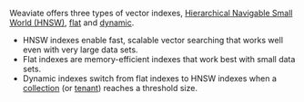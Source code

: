 Weaviate offers three types of vector indexes, [Hierarchical Navigable Small World (HNSW)](#hnsw-indexes), [flat](#flat-indexes) and [dynamic](#dynamic-indexes).

- HNSW indexes enable fast, scalable vector searching that works well even with very large data sets.
- Flat indexes are memory-efficient indexes that work best with small data sets.
- Dynamic indexes switch from flat indexes to HNSW indexes when a [collection](../../concepts/data.md#collections) (or [tenant](../../concepts/data.md#multi-tenancy)) reaches a threshold size.